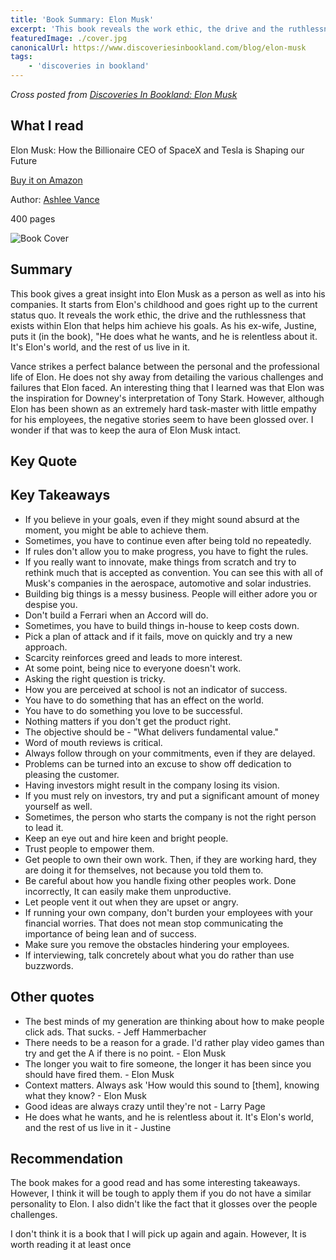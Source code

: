 ```yaml
---
title: 'Book Summary: Elon Musk'
excerpt: 'This book reveals the work ethic, the drive and the ruthlessness that exists within Elon that helps him achieve his goals'
featuredImage: ./cover.jpg
canonicalUrl: https://www.discoveriesinbookland.com/blog/elon-musk
tags:
    - 'discoveries in bookland'
---
```


_Cross posted from [Discoveries In Bookland: Elon Musk](https://www.discoveriesinbookland.com/blog/elon-musk)_

## What I read

Elon Musk: How the Billionaire CEO of SpaceX and Tesla is Shaping our Future

[Buy it on Amazon](https://www.amazon.com/Elon-Musk-Billionaire-SpaceX-Shaping-ebook/dp/B00SIDCSWY)

Author: [Ashlee Vance](http://www.ashleevance.com/)

400 pages

![Book Cover](./cover.jpg)

## Summary

This book gives a great insight into Elon Musk as a person as well as into his companies. It starts from Elon's childhood and goes right up to the current status quo. It reveals the work ethic, the drive and the ruthlessness that exists within Elon that helps him achieve his goals. As his ex-wife, Justine, puts it (in the book), "He does what he wants, and he is relentless about it. It's Elon's world, and the rest of us live in it.

Vance strikes a perfect balance between the personal and the professional life of Elon. He does not shy away from detailing the various challenges and failures that Elon faced. An interesting thing that I learned was that Elon was the inspiration for Downey's interpretation of Tony Stark. However, although Elon has been shown as an extremely hard task-master with little empathy for his employees, the negative stories seem to have been glossed over. I wonder if that was to keep the aura of Elon Musk intact.

## Key Quote

<Quote
    quote="I think there are probably too many smart people pursuing internet stuff, finance and law. That is part of the reason why we haven't seen as much innovation"
    author="Elon Musk"
/>

## Key Takeaways

-   If you believe in your goals, even if they might sound absurd at the moment, you might be able to achieve them.
-   Sometimes, you have to continue even after being told no repeatedly.
-   If rules don't allow you to make progress, you have to fight the rules.
-   If you really want to innovate, make things from scratch and try to rethink much that is accepted as convention. You can see this with all of Musk's companies in the aerospace, automotive and solar industries.
-   Building big things is a messy business. People will either adore you or despise you.
-   Don't build a Ferrari when an Accord will do.
-   Sometimes, you have to build things in-house to keep costs down.
-   Pick a plan of attack and if it fails, move on quickly and try a new approach.
-   Scarcity reinforces greed and leads to more interest.
-   At some point, being nice to everyone doesn't work.
-   Asking the right question is tricky.
-   How you are perceived at school is not an indicator of success.
-   You have to do something that has an effect on the world.
-   You have to do something you love to be successful.
-   Nothing matters if you don't get the product right.
-   The objective should be - "What delivers fundamental value."
-   Word of mouth reviews is critical.
-   Always follow through on your commitments, even if they are delayed.
-   Problems can be turned into an excuse to show off dedication to pleasing the customer.
-   Having investors might result in the company losing its vision.
-   If you must rely on investors, try and put a significant amount of money yourself as well.
-   Sometimes, the person who starts the company is not the right person to lead it.
-   Keep an eye out and hire keen and bright people.
-   Trust people to empower them.
-   Get people to own their own work. Then, if they are working hard, they are doing it for themselves, not because you told them to.
-   Be careful about how you handle fixing other peoples work. Done incorrectly, It can easily make them unproductive.
-   Let people vent it out when they are upset or angry.
-   If running your own company, don't burden your employees with your financial worries. That does not mean stop communicating the importance of being lean and of success.
-   Make sure you remove the obstacles hindering your employees.
-   If interviewing, talk concretely about what you do rather than use buzzwords.

## Other quotes

-   The best minds of my generation are thinking about how to make people click ads. That sucks. - Jeff Hammerbacher
-   There needs to be a reason for a grade. I'd rather play video games than try and get the A if there is no point. - Elon Musk
-   The longer you wait to fire someone, the longer it has been since you should have fired them. - Elon Musk
-   Context matters. Always ask 'How would this sound to [them], knowing what they know? - Elon Musk
-   Good ideas are always crazy until they're not - Larry Page
-   He does what he wants, and he is relentless about it. It's Elon's world, and the rest of us live in it - Justine

## Recommendation

The book makes for a good read and has some interesting takeaways. However, I think it will be tough to apply them if you do not have a similar personality to Elon. I also didn't like the fact that it glosses over the people challenges.

I don't think it is a book that I will pick up again and again. However, It is worth reading it at least once
